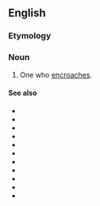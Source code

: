 ==English==

===Etymology===
{{suffix|en|encroach|er}}

===Noun===
{{en-noun}}

# One who [[encroach]]es.

====See also====
{{top3}}
* {{l|en|backseat driver}}
* {{l|en|busybody}}
* {{l|en|buttinsky}}
* {{l|en|gatecrasher}}
* {{l|en|interloper}}
* {{l|en|kibitzer}}
* {{l|en|marplot}}
* {{l|en|meddler}}
* {{l|en|nosy parker}}
* {{l|en|peeping tom}}
* {{l|en|persona non grata}}
{{bottom}}
